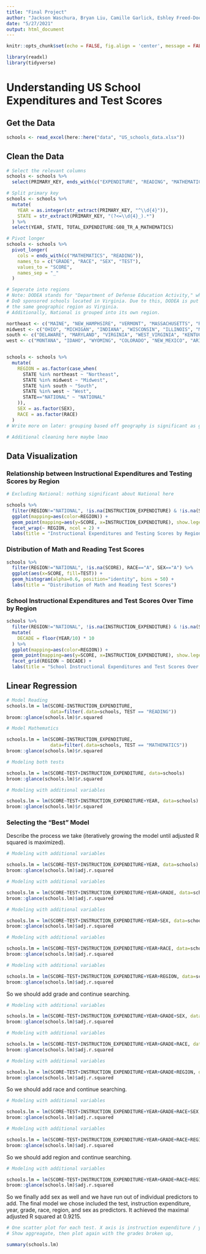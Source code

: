 ```yaml
---
title: "Final Project"
author: "Jackson Waschura, Bryan Liu, Camille Garlick, Eshley Freed-Doerr"
date: "5/27/2021"
output: html_document
---
```


```r
knitr::opts_chunk$set(echo = FALSE, fig.align = 'center', message = FALSE, warning = FALSE)
```

```r
library(readxl)
library(tidyverse)
```

# Understanding US School Expenditures and Test Scores

## Get the Data

```r
schools <- read_excel(here::here("data", "US_schools_data.xlsx"))
```

## Clean the Data


```r
# Select the relevant columns
schools <- schools %>% 
  select(PRIMARY_KEY, ends_with(c("EXPENDITURE", "READING", "MATHEMATICS")))
```

```r
# Split primary key
schools <- schools %>% 
  mutate(
    YEAR = as.integer(str_extract(PRIMARY_KEY, "^\\d{4}")),
    STATE = str_extract(PRIMARY_KEY, "(?<=\\d{4}_).*")
  ) %>%
  select(YEAR, STATE, TOTAL_EXPENDITURE:G08_TR_A_MATHEMATICS) 
```


```r
# Pivot longer
schools <- schools %>% 
  pivot_longer(
    cols = ends_with(c("MATHEMATICS", "READING")),
    names_to = c("GRADE", "RACE", "SEX", "TEST"),
    values_to = "SCORE",
    names_sep = "_"
  )
```


```r
# Seperate into regions
# Note: DODEA stands for "Department of Defense Education Activity," which are 
# DoD sponsored schools located in Virginia. Due to this, DODEA is put into 
# the same geographic region as Virginia.
# Additionally, National is grouped into its own region.

northeast <- c("MAINE", "NEW_HAMPHSIRE", "VERMONT", "MASSACHUSETTS", "RHODE_ISLAND", "CONNECTICUT", "NEW_YORK", "NEW_JERSEY", "PENNSYLVANIA")
midwest <- c("OHIO", "MICHIGAN", "INDIANA", "WISCONSIN", "ILLINOIS", "MINNESOTA", "IOWA", "MISSOURI", "NORTH_DAKOTA", "SOUTH_DAKOTA", "NEBRASKA", "KANSAS")
south <- c("DELAWARE", "MARYLAND", "VIRGINIA", "WEST_VIRGINIA", "KENTUCKY", "NORTH_CAROLINA", "SOUTH_CAROLINA", "TENNESSEE", "GEORGIA", "FLORIDA", "ALABAMA", "MISSISSIPPI", "ARKANSAS", "LOUISIANA", "TEXAS", "OKLAHOMA", "DISTRICT_OF_COLUMBIA")
west <- c("MONTANA", "IDAHO", "WYOMING", "COLORADO", "NEW_MEXICO", "ARIZONA", "UTAH", "NEVADA", "CALIFORNIA", "OREGON", "WASHINGTON", "ALASKA", "HAWAII")


schools <- schools %>%
  mutate(
    REGION = as.factor(case_when(
      STATE %in% northeast ~ "Northeast",
      STATE %in% midwest ~ "Midwest",
      STATE %in% south ~ "South",
      STATE %in% west ~ "West",
      STATE=="NATIONAL" ~ "NATIONAL"
    )),
    SEX = as.factor(SEX),
    RACE = as.factor(RACE)
  )
# Write more on later: grouping based off geography is significant as geography correlates with lots of significant factors, such as political views of population, major industries, etc.
```

```r
# Additional cleaning here maybe lmao
```


## Data Visualization

### Relationship between Instructional Expenditures and Testing Scores by Region

```r
# Excluding National: nothing significant about National here

schools %>%
  filter(REGION!="NATIONAL", !is.na(INSTRUCTION_EXPENDITURE) & !is.na(SCORE)) %>%
  ggplot(mapping=aes(color=REGION)) +
  geom_point(mapping=aes(y=SCORE, x=INSTRUCTION_EXPENDITURE), show.legend=FALSE) +
  facet_wrap(~ REGION, ncol = 2) +
  labs(title = "Instructional Expenditures and Testing Scores by Region")
```

### Distribution of Math and Reading Test Scores

```r
schools %>%
  filter(REGION!="NATIONAL", !is.na(SCORE), RACE=="A", SEX=="A") %>%
  ggplot(aes(x=SCORE, fill=TEST)) + 
  geom_histogram(alpha=0.6, position="identity", bins = 50) +
  labs(title = "Distribution of Math and Reading Test Scores")
```


### School Instructional Expenditures and Test Scores Over Time by Region


```r
schools %>%
  filter(REGION!="NATIONAL", !is.na(INSTRUCTION_EXPENDITURE) & !is.na(SCORE)) %>%
  mutate(
    DECADE = floor(YEAR/10) * 10
  ) %>%
  ggplot(mapping=aes(color=REGION)) +
  geom_point(mapping=aes(y=SCORE, x=INSTRUCTION_EXPENDITURE), show.legend=FALSE) +
  facet_grid(REGION ~ DECADE) +
  labs(title = "School Instructional Expenditures and Test Scores Over Time by Region")
```


## Linear Regression

```r
# Model Reading
schools.lm = lm(SCORE~INSTRUCTION_EXPENDITURE,
                data=filter(.data=schools, TEST == "READING"))
broom::glance(schools.lm)$r.squared
```

```r
# Model Mathematics

schools.lm = lm(SCORE~INSTRUCTION_EXPENDITURE,
                data=filter(.data=schools, TEST == "MATHEMATICS"))
broom::glance(schools.lm)$r.squared
```

```r
# Modeling both tests

schools.lm = lm(SCORE~TEST+INSTRUCTION_EXPENDITURE, data=schools)
broom::glance(schools.lm)$r.squared
```

```r
# Modeling with additional variables

schools.lm = lm(SCORE~TEST+INSTRUCTION_EXPENDITURE+YEAR, data=schools)
broom::glance(schools.lm)$r.squared
```
### Selecting the "Best" Model
Describe the process we take (iteratively growing the model until adjusted R squared is maximized).

```r
# Modeling with additional variables

schools.lm = lm(SCORE~TEST+INSTRUCTION_EXPENDITURE+YEAR, data=schools)
broom::glance(schools.lm)$adj.r.squared
```
```r
# Modeling with additional variables

schools.lm = lm(SCORE~TEST+INSTRUCTION_EXPENDITURE+YEAR+GRADE, data=schools)
broom::glance(schools.lm)$adj.r.squared
```

```r
# Modeling with additional variables

schools.lm = lm(SCORE~TEST+INSTRUCTION_EXPENDITURE+YEAR+SEX, data=schools)
broom::glance(schools.lm)$adj.r.squared
```

```r
# Modeling with additional variables

schools.lm = lm(SCORE~TEST+INSTRUCTION_EXPENDITURE+YEAR+RACE, data=schools)
broom::glance(schools.lm)$adj.r.squared
```

```r
# Modeling with additional variables

schools.lm = lm(SCORE~TEST+INSTRUCTION_EXPENDITURE+YEAR+REGION, data=schools)
broom::glance(schools.lm)$adj.r.squared
```

So we should add grade and continue searching.

```r
# Modeling with additional variables

schools.lm = lm(SCORE~TEST+INSTRUCTION_EXPENDITURE+YEAR+GRADE+SEX, data=schools)
broom::glance(schools.lm)$adj.r.squared
```

```r
# Modeling with additional variables

schools.lm = lm(SCORE~TEST+INSTRUCTION_EXPENDITURE+YEAR+GRADE+RACE, data=schools)
broom::glance(schools.lm)$adj.r.squared
```

```r
# Modeling with additional variables

schools.lm = lm(SCORE~TEST+INSTRUCTION_EXPENDITURE+YEAR+GRADE+REGION, data=schools)
broom::glance(schools.lm)$adj.r.squared
```

So we should add race and continue searching.

```r
# Modeling with additional variables

schools.lm = lm(SCORE~TEST+INSTRUCTION_EXPENDITURE+YEAR+GRADE+RACE+SEX, data=schools)
broom::glance(schools.lm)$adj.r.squared
```

```r
# Modeling with additional variables

schools.lm = lm(SCORE~TEST+INSTRUCTION_EXPENDITURE+YEAR+GRADE+RACE+REGION, data=schools)
broom::glance(schools.lm)$adj.r.squared
```

So we should add region and continue searching.

```r
# Modeling with additional variables

schools.lm = lm(SCORE~TEST+INSTRUCTION_EXPENDITURE+YEAR+GRADE+RACE+REGION+SEX, data=schools)
broom::glance(schools.lm)$adj.r.squared
```

So we finally add sex as well and we have run out of individual predictors to add. The final model we chose included the test, instruction expenditure, year, grade, race, region, and sex as predictors. It achieved the maximal adjusted R squared at 0.9215.

```r
# One scatter plot for each test. X axis is instruction expenditure / year
# Show aggreagate, then plot again with the grades broken up,

summary(schools.lm)
```
